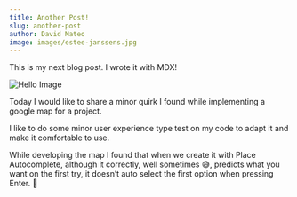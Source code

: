 ```yaml
---
title: Another Post!
slug: another-post
author: David Mateo
image: images/estee-janssens.jpg
---
```


This is my next blog post. I wrote it with MDX!

![Hello Image](images/estee-janssens.jpg)

Today I would like to share a minor quirk I found while implementing a google map for a project.

I like to do some minor user experience type test on my code to adapt it and make it comfortable to use.

While developing the map I found that when we create it with Place Autocomplete, although it correctly, well sometimes 😅, predicts what you want on the first try, it doesn’t auto select the first option when pressing Enter. 🤨
